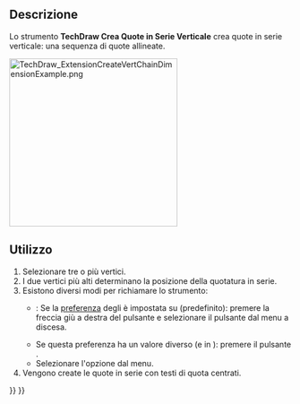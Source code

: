 <languages/>

{{Docnav/it
|[[TechDraw_ExtensionCreateHorizChainDimension/it|Quote in Serie Orizzontale]]
|[[TechDraw_ExtensionCreateObliqueChainDimension/it|Quote in Serie Obliqua]]
|[[TechDraw_Workbench/it|TechDraw]]
|IconL=TechDraw_ExtensionCreateHorizChainDimension.svg
|IconR=TechDraw_ExtensionCreateObliqueChainDimension.svg
|IconC=Workbench_TechDraw.svg
}}

{{GuiCommand/it
|Name=TechDraw ExtensionCreateVertChainDimension
|Name=TechDraw Quote in Serie Verticale
|MenuLocation=TechDraw → Estensioni: Quotatura → Crea Quote in Serie Verticale
|Workbenches=[[TechDraw_Workbench/it|TechDraw]]
|Shortcut=
|Version=0.20
|SeeAlso=[[TechDraw_ExtensionCreateHorizChainDimension/it|TechDraw Quote in Serie Orizzontale]], [[TechDraw_ExtensionCreateObliqueChainDimension/it|TechDraw Quote in Serie Obliqua]]
}}

<span id="Description"></span>
==Descrizione==

Lo strumento '''TechDraw Crea Quote in Serie Verticale''' crea quote in serie verticale: una sequenza di quote allineate.

[[Image:TechDraw_ExtensionCreateVertChainDimensionExample.png|300px]]
{{Caption|A destra le quote create}}

<span id="Usage"></span>
==Utilizzo==

# Selezionare tre o più vertici.
# I due vertici più alti determinano la posizione della quotatura in serie.
# Esistono diversi modi per richiamare lo strumento:
#* {{Version/it|1.0}}:  Se la [[TechDraw_Preferences/it#Dimensions|preferenza]] degli {{MenuCommand|Strumenti di quotatura}} è impostata su {{Value|Strumento singolo}} (predefinito): premere la freccia giù a destra del pulsante {{Button|[[Image:TechDraw_Dimension.svg||x16px]][[Image:Toolbar_flyout_arrow.svg|x16px]]}} e selezionare il pulsante {{MenuCommand|[[Image:TechDraw_ExtensionCreateVertChainDimension.svg|16px]] Crea Quote in Serie Verticale}} dal menu a discesa.
#* Se questa preferenza ha un valore diverso (e in {{VersionMinus/it|0.21}}): premere il pulsante {{Button|[[Image:TechDraw_ExtensionCreateVertChainDimension.svg|16px]] [[TechDraw_ExtensionCreateVertChainDimension/it|Crea Quote in Serie Verticale]]}}.
#* Selezionare l'opzione {{MenuCommand|TechDraw → Estensioni: Quotatura → [[Image:TechDraw_ExtensionCreateVertChainDimension.svg|16px]] Crea Quote in Serie Verticale}} dal menu.
# Vengono create le quote in serie con testi di quota centrati.


{{Docnav/it
|[[TechDraw_ExtensionCreateHorizChainDimension/it|Quote in Serie Orizzontale]]
|[[TechDraw_ExtensionCreateObliqueChainDimension/it|Quote in Serie Obliqua]]
|[[TechDraw_Workbench/it|TechDraw]]
|IconL=TechDraw_ExtensionCreateHorizChainDimension.svg
|IconR=TechDraw_ExtensionCreateObliqueChainDimension.svg
|IconC=Workbench_TechDraw.svg
}}

{{TechDraw_Tools_navi{{#translation:}}}}
{{Userdocnavi{{#translation:}}}}